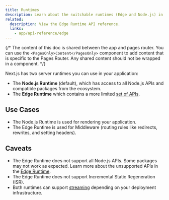 ```yaml
---
title: Runtimes
description: Learn about the switchable runtimes (Edge and Node.js) in Next.js.
related:
  description: View the Edge Runtime API reference.
  links:
    - app/api-reference/edge
---
```


{/* The content of this doc is shared between the app and pages router. You can use the `<PagesOnly>Content</PagesOnly>` component to add content that is specific to the Pages Router. Any shared content should not be wrapped in a component. */}

Next.js has two server runtimes you can use in your application:

- The **Node.js Runtime** (default), which has access to all Node.js APIs and compatible packages from the ecosystem.
- The **Edge Runtime** which contains a more limited [set of APIs](/docs/app/api-reference/edge).

## Use Cases

- The Node.js Runtime is used for rendering your application.
- The Edge Runtime is used for Middleware (routing rules like redirects, rewrites, and setting headers).

## Caveats

- The Edge Runtime does not support all Node.js APIs. Some packages may not work as expected. Learn more about the unsupported APIs in the [Edge Runtime](/docs/app/api-reference/edge#unsupported-apis).
- The Edge Runtime does not support Incremental Static Regeneration (ISR).
- Both runtimes can support [streaming](/docs/app/building-your-application/routing/loading-ui-and-streaming) depending on your deployment infrastructure.
